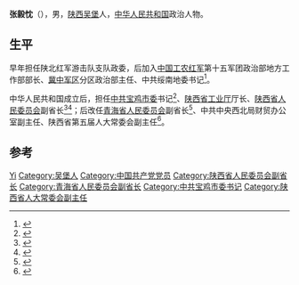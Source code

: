 '''张毅忱'''（{{bd|1912年||1993年}}），男，[[陕西|陕西]][[吴堡|吴堡]]人，[[中华人民共和国|中华人民共和国]]政治人物。

== 生平 ==
早年担任陕北红军游击队支队政委，后加入[[中国工农红军|中国工农红军]]第十五军团政治部地方工作部部长、[[冀中军区|冀中军区]]分区政治部主任、中共绥南地委书记<ref name="党史研究室2004">{{cite book|author=中共内蒙古自治区委员会. 党史研究室|title=中国共产党内蒙古地区史大事记|url=http://books.google.com/books?id=cGoPAQAAMAAJ|year=2004|publisher=内蒙古人民出版社|isbn=978-7-204-07164-7|page=128}}</ref>。

中华人民共和国成立后，担任[[中共宝鸡市委|中共宝鸡市委]]书记<ref name="党史资料征集硏究办公室组织部1992">{{cite book|author1=中国共产党. 宝鸡市委员会. 党史资料征集硏究办公室|author2=中国共产党. 宝鸡市委员会. 组织部|author3=宝鸡市档案局|title=中国共产党陕西省宝鸡市组织史资料, 1926.7-1987.10|url=http://books.google.com/books?id=AWdYAAAAMAAJ|year=1992|publisher=陕西人民出版社|page=81}}</ref>、[[陕西省工业厅|陕西省工业厅]]厅长、[[陕西省人民委员会|陕西省人民委员会]]副省长<ref name="赵景炎China)1992">{{cite book|author1=赵景炎|author2=陕西省地方志编纂委员会 (Shaanxi Sheng, China)|title=陕西省志 物价志|url=http://books.google.com/books?id=I2nlAAAAMAAJ|year=1992|publisher=中国物价出版社|page=436}}</ref><ref name="陕西省地方志编纂委员会编陕西省地方志编纂委员会1997">{{cite book|author1=陕西省地方志编纂委员会编|author2=陕西省地方志编纂委员会|title=陕西省志 政务志|url=http://books.google.com/books?id=MmvlAAAAMAAJ|year=1997|publisher=陕西人民出版社|page=887}}</ref>；后改任[[青海省人民委员会|青海省人民委员会]]副省长<ref>{{cite book|title=青海省志: 人物志|url=http://books.google.com/books?id=r1sLAQAAMAAJ|year=1993|publisher=青海人民出版社|page=293}}</ref>、中共中央西北局财贸办公室副主任、陕西省第五届人大常委会副主任<ref>{{cite book|title=陕西省志 人民代表大会志|url=http://books.google.com/books?id=1Vl0AAAAIAAJ|year=1994|publisher=陕西人民出版社|page=21}}</ref>。

== 参考 ==
{{reflist}}

{{中国政治人物小作品}}

{{Authority control}}
{{DEFAULTSORT:Zhang张}}
[[Category:张姓|Yi]]
[[Category:吴堡人|Category:吴堡人]]
[[Category:中国共产党党员|Category:中国共产党党员]]
[[Category:陕西省人民委员会副省长|Category:陕西省人民委员会副省长]]
[[Category:青海省人民委员会副省长|Category:青海省人民委员会副省长]]
[[Category:中共宝鸡市委书记|Category:中共宝鸡市委书记]]
[[Category:陕西省人大常委会副主任|Category:陕西省人大常委会副主任]]